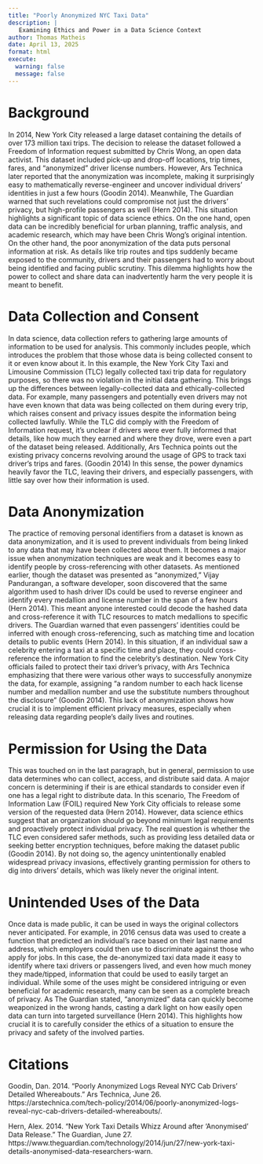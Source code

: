 ```yaml
---
title: "Poorly Anonymized NYC Taxi Data"
description: |
   Examining Ethics and Power in a Data Science Context
author: Thomas Matheis
date: April 13, 2025
format: html
execute:
  warning: false
  message: false
---
```


# Background

In 2014, New York City released a large dataset containing the details of over 173 million taxi trips. The decision to release the dataset followed a Freedom of Information request submitted by Chris Wong, an open data activist. This dataset included pick-up and drop-off locations, trip times, fares, and “anonymized” driver license numbers. However, Ars Technica later reported that the anonymization was incomplete, making it surprisingly easy to mathematically reverse-engineer and uncover individual drivers’ identities in just a few hours (Goodin 2014). Meanwhile, The Guardian warned that such revelations could compromise not just the drivers' privacy, but high-profile passengers as well (Hern 2014). This situation highlights a significant topic of data science ethics. On the one hand, open data can be incredibly beneficial for urban planning, traffic analysis, and academic research, which may have been Chris Wong's original intention. On the other hand, the poor anonymization of the data puts personal information at risk. As details like trip routes and tips suddenly became exposed to the community, drivers and their passengers had to worry about being identified and facing public scrutiny. This dilemma highlights how the power to collect and share data can inadvertently harm the very people it is meant to benefit.

# Data Collection and Consent

In data science, data collection refers to gathering large amounts of information to be used for analysis. This commonly includes people, which introduces the problem that those whose data is being collected consent to it or even know about it. In this example, the New York City Taxi and Limousine Commission (TLC) legally collected taxi trip data for regulatory purposes, so there was no violation in the initial data gathering. This brings up the differences between legally-collected data and ethically-collected data. For example, many passengers and potentially even drivers may not have even known that data was being collected on them during every trip, which raises consent and privacy issues despite the information being collected lawfully. While the TLC did comply with the Freedom of Information request, it’s unclear if drivers were ever fully informed that details, like how much they earned and where they drove, were even a part of the dataset being released. Additionally, Ars Technica points out the existing privacy concerns revolving around the usage of GPS to track taxi driver's trips and fares. (Goodin 2014) In this sense, the power dynamics heavily favor the TLC, leaving their drivers, and especially passengers, with little say over how their information is used.

# Data Anonymization

The practice of removing personal identifiers from a dataset is known as data anonymization, and it is used to prevent individuals from being linked to any data that may have been collected about them. It becomes a major issue when anonymization techniques are weak and it becomes easy to identify people by cross-referencing with other datasets. As mentioned earlier, though the dataset was presented as “anonymized,” Vijay Pandurangan, a software developer, soon discovered that the same algorithm used to hash driver IDs could be used to reverse engineer and identify every medallion and license number in the span of a few hours (Hern 2014). This meant anyone interested could decode the hashed data and cross-reference it with TLC resources to match medallions to specific drivers. The Guardian warned that even passengers’ identities could be inferred with enough cross-referencing, such as matching time and location details to public events (Hern 2014). In this situation, if an individual saw a celebrity entering a taxi at a specific time and place, they could cross-reference the information to find the celebrity's destination. New York City officials failed to protect their taxi driver's privacy, with Ars Technica emphasizing that there were various other ways to successfully anonymize the data, for example, assigning "a random number to each hack license number and medallion number and use the substitute numbers throughout the disclosure" (Goodin 2014). This lack of anonymization shows how crucial it is to implement efficient privacy measures, especially when releasing data regarding people’s daily lives and routines.

# Permission for Using the Data

This was touched on in the last paragraph, but in general, permission to use data determines who can collect, access, and distribute said data. A major concern is determining if their is are ethical standards to consider even if one has a legal right to distribute data. In this scenario, The Freedom of Information Law (FOIL) required New York City officials to release some version of the requested data (Hern 2014). However, data science ethics suggest that an organization should go beyond minimum legal requirements and proactively protect individual privacy. The real question is whether the TLC even considered safer methods, such as providing less detailed data or seeking better encryption techniques, before making the dataset public (Goodin 2014). By not doing so, the agency unintentionally enabled widespread privacy invasions, effectively granting permission for others to dig into drivers’ details, which was likely never the original intent.

# Unintended Uses of the Data

Once data is made public, it can be used in ways the original collectors never anticipated. For example, in 2016 census data was used to create a function that predicted an individual's race based on their last name and address, which employers could then use to discriminate against those who apply for jobs. In this case, the de-anonymized taxi data made it easy to identify where taxi drivers or passengers lived, and even how much money they made/tipped, information that could be used to easily target an individual. While some of the uses might be considered intriguing or even beneficial for academic research, many can be seen as a complete breach of privacy. As The Guardian stated, “anonymized” data can quickly become weaponized in the wrong hands, casting a dark light on how easily open data can turn into targeted surveillance (Hern 2014). This highlights how crucial it is to carefully consider the ethics of a situation to ensure the privacy and safety of the involved parties.

# Citations

Goodin, Dan. 2014. “Poorly Anonymized Logs Reveal NYC Cab Drivers’ Detailed Whereabouts.” Ars Technica, June 26. https://arstechnica.com/tech-policy/2014/06/poorly-anonymized-logs-reveal-nyc-cab-drivers-detailed-whereabouts/.

Hern, Alex. 2014. “New York Taxi Details Whizz Around after ‘Anonymised’ Data Release.” The Guardian, June 27. https://www.theguardian.com/technology/2014/jun/27/new-york-taxi-details-anonymised-data-researchers-warn.
